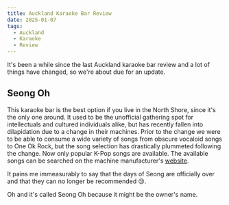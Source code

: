 ```yaml
---
title: Auckland Karaoke Bar Review
date: 2025-01-07
tags:
  - Auckland
  - Karaoke
  - Review
---
```


It's been a while since the last Auckland karaoke bar review and a lot of things have changed, so we're about due for an update.

## Seong Oh

This karaoke bar is the best option if you live in the North Shore, since it's the only one around. It used to be the unofficial gathering spot for intellectuals and cultured individuals alike, but has recently fallen into dilapidation due to a change in their machines. Prior to the change we were to be able to consume a wide variety of songs from obscure vocaloid songs to One Ok Rock, but the song selection has drastically plummeted following the change. Now only popular K-Pop songs are available. The available songs can be searched on the machine manufacturer's [website](https://www.tjmedia.com/tjsong/song_search.asp).

It pains me immeasurably to say that the days of Seong are officially over and that they can no longer be recommended 😢.

Oh and it's called Seong Oh because it might be the owner's name.
